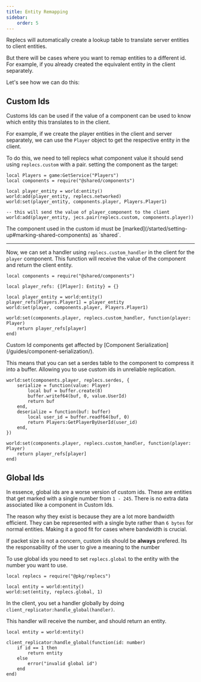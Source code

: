 ---
title: Entity Remapping  
sidebar:
    order: 5
---

Replecs will automatically create a lookup table to translate server entities to client entities.

But there will be cases where you want to remap entities to a different id.
For example, if you already created the equivalent entity in the client separately.

Let's see how we can do this:

## Custom Ids

Customs Ids can be used if the value of a component can be used to know which entity this translates to in the client.

For example, if we create the player entities in the client and server separately,
we can use the `Player` object to get the respective entity in the client.

To do this, we need to tell replecs what component value it should send using `replecs.custom` with a pair.
setting the component as the target:

```luau
local Players = game:GetService("Players")
local components = require("@shared/components")

local player_entity = world:entity()
world:add(player_entity, replecs.networked)
world:set(player_entity, components.player, Players.Player1)

-- this will send the value of player_component to the client
world:add(player_entity, jecs.pair(replecs.custom, components.player))
```

<Aside type="caution">
The component used in the custom id must be [marked](/started/setting-up#marking-shared-components) as `shared`.
</Aside>

---

Now, we can set a handler using `replecs.custom_handler` in the client for the `player` component.
This function will receive the value of the component and return the client entity.

```luau
local components = require("@shared/components")

local player_refs: {[Player]: Entity} = {}

local player_entity = world:entity()
player_refs[Players.Player1] = player_entity
world:set(player, components.player, Players.Player1)

world:set(components.player, replecs.custom_handler, function(player: Player)
    return player_refs[player]
end)
```

<Aside>
Custom Id components get affected by [Component Serialization](/guides/component-serialization/).

This means that you can set a serdes table to the component to compress it into a buffer. Allowing you to use custom ids in unreliable replication.

```luau
world:set(components.player, replecs.serdes, {
    serialize = function(value: Player)
        local buf = buffer.create(8)
        buffer.writef64(buf, 0, value.UserId)
        return buf
    end,
    deserialize = function(buf: buffer)
        local user_id = buffer.readf64(buf, 0)
        return Players:GetPlayerByUserId(user_id)
    end,
})

world:set(components.player, replecs.custom_handler, function(player: Player)
    return player_refs[player]
end)
```
</Aside>

## Global Ids

In essence, global ids are a worse version of custom ids. These are entities that get marked with a single number from `1 - 245`.
There is no extra data associated like a component in Custom Ids. 

The reason why they exist is because they are a lot more bandwidth efficient.
They can be represented with a single byte rather than `6 bytes` for normal entities. Making it a good fit for cases where bandwidth is crucial.

If packet size is not a concern, custom ids should be **always** prefered. Its the responsability of the user to give a meaning to the number

To use global ids you need to set `replecs.global` to the entity with the number you want to use.

```luau
local replecs = require("@pkg/replecs")

local entity = world:entity()
world:set(entity, replecs.global, 1)
```

In the client, you set a handler globally by doing `client_replicator:handle_global(handler)`.

This handler will receive the number, and should return an entity.

```luau
local entity = world:entity()

client_replicator:handle_global(function(id: number)
    if id == 1 then
        return entity
    else
        error("invalid global id")
    end
end)